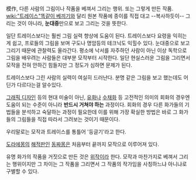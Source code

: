 模作, 다른 사람의 그림이나 작품을 베껴서 그리는 행위. 또는 그렇게 만든 작품. [[wiki:"트레이스"똑같이 베끼기]]와 달리 원본 작품에 종이를 직접 대고 --복사하듯이-- 그리는 것이 아니라, '''눈대중'''만으로 보고 그리는 것을 뜻한다.

일단 트레이스보다는 훨씬 그림 실력 향상에 도움이 된다. 트레이스보다 요령을 익히는게 쉽고, 프로들의 그림을 보며 구도나 명암등의 테크닉도 익힐수 있다. 눈대중으로 보고 그리기 때문에 관찰력도 올라간다. 평소에 낙서를 자주하던 사람이 아닌 이상 독학으로 그림을 배우려는 사람들은 대부분 모작부터 시작한다. 일단 현실스러운 그림을 그리면서 모작을 전혀 안하긴 힘들지만 그 정도가 심하면 문제가 된다. 

트레이스보다 그린 사람의 실력이 여실히 드러난다. 분명 같은 그림을 보고 했는데도 어딘가 다르다는걸 알수있다.

[[그래픽 디자인]] 등의 현대 미술이 아닌, [[유화]]나 [[수채화]] 등 고전적인 의미의 회화의 경우엔 도움이 되는 수준이 아니라 '''반드시 거쳐야 하는''' 과정이다. 회화의 경우 다른 화가들의 기법들을 분석하고 숙달하는 과정이 필요한데 이를 위해 가장 확실한 방법은 바로 그 화가들의 그림들을 직접 따라서 그려보는 것이기 때문이다.

우리말로는 모작과 트레이스를 통틀어 '등글기'라고 한다.

[[도라에몽]]의 [[해적판]]인 [[동짜몽]]은 처음부터 끝까지 모작으로 이루어져 있다.

유명 화가의 작품을 거짓으로 만든 것은 [[위작]]이라 한다. 모작과 마찬가지로 베껴서 그리는 행위이지만 그 차이는 그 작품을 그리면서 그 작품의 작가임을 사칭하느냐 아니냐로 구별할 수 있다.
